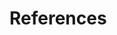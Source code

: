 \backmatter

# References {-}
<!--
This manually sets the header for this unnumbered chapter.
-->
\markboth{References}{References}
<!--
To remove the indentation of the first entry.
-->
\noindent

\setlength{\parindent}{-0.20in}
\setlength{\leftskip}{0.20in}
\setlength{\parskip}{8pt}
